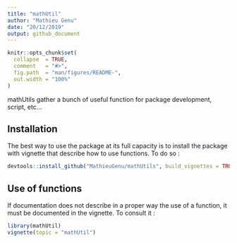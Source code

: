 ```yaml
---
title: "mathUtil"
author: "Mathieu Genu"
date: "20/12/2019"
output: github_document
---
```


```r
knitr::opts_chunk$set(
  collapse  = TRUE,
  comment   = "#>",
  fig.path  = "man/figures/README-",
  out.width = "100%"
)
```

mathUtils gather a bunch of useful function for package development, script, etc...

## Installation

The best way to use the package at its full capacity is to install the package with vignette that describe
how to use functions. To do so :

```r
devtools::install_github("MathieuGenu/mathUtils", build_vignettes = TRUE)
```

## Use of functions

If documentation does not describe in a proper way the use of a function, it must be documented in the vignette. To consult it : 

```r
library(mathUtil)
vignette(topic = "mathUtil")
```
